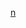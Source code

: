 {{Navbox
| name = NBA 2K系列
| title = [[NBA 2K系列]]
| state = {{{state|autocollapse}}}
| listclass=hlist

| group1 = 世嘉体育/ESPN时期
| list1 = 
* [[NBA 2K (遊戲)|NBA 2K]]
* [[NBA 2K1|1]]
* [[NBA 2K2|2]]
* [[NBA 2K3|3]]
* [[ESPN NBA Basketball|4]]
* [[ESPN NBA 2K5|5]]

| group2 = Take-Two Interactive/2K Sports时期
| list2 =
* [[NBA 2K6|6]]
* [[NBA 2K7|7]]
* [[NBA 2K8|8]]
* [[NBA 2K9|9]]
* [[NBA 2K10|10]]
* [[NBA 2K11|11]]
* [[NBA 2K12|12]]
* [[NBA 2K13|13]]
* [[NBA 2K14|14]]
* [[NBA 2K15|15]]
* [[NBA 2K16|16]]
* [[NBA 2K17|17]]
* [[NBA 2K18|18]]
* [[NBA 2K19|19]]
* [[NBA 2K20|20]]
* [[NBA 2K21|21]]
* [[NBA 2K22|22]]
* [[NBA2K Online|Online]]
* [[NBA2K Online 2|Online 2]]

| group3 = Saber Interactive/2K Sports
| list3 =
*{{tsl|en|NBA 2K Playgrounds 2|Playgrounds 2}}
}}<noinclude>{{collapsible option}}[[Category:电子游戏系列导航模板|n]][[Category:NBA 2K系列| ]]</noinclude>